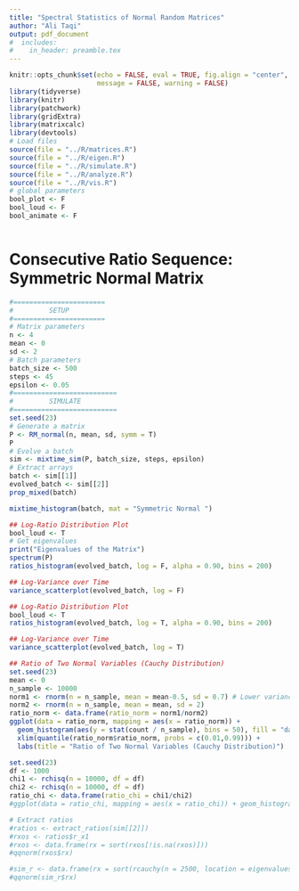 ```yaml
---
title: "Spectral Statistics of Normal Random Matrices"
author: "Ali Taqi"
output: pdf_document
#  includes: 
#    in_header: preamble.tex
---
```


```r
knitr::opts_chunk$set(echo = FALSE, eval = TRUE, fig.align = "center", 
                      message = FALSE, warning = FALSE)
library(tidyverse)
library(knitr)
library(patchwork)
library(gridExtra)
library(matrixcalc)
library(devtools)
# Load files
source(file = "../R/matrices.R")
source(file = "../R/eigen.R")
source(file = "../R/simulate.R")
source(file = "../R/analyze.R")
source(file = "../R/vis.R")
# global parameters
bool_plot <- F
bool_loud <- F
bool_animate <- F
```

```r

```


# Consecutive Ratio Sequence: Symmetric Normal Matrix

```r
#=======================
#         SETUP 
#=======================
# Matrix parameters
n <- 4
mean <- 0
sd <- 2
# Batch parameters
batch_size <- 500
steps <- 45
epsilon <- 0.05
#==========================
#         SIMULATE 
#==========================
set.seed(23)
# Generate a matrix
P <- RM_normal(n, mean, sd, symm = T)
P
# Evolve a batch
sim <- mixtime_sim(P, batch_size, steps, epsilon)
# Extract arrays
batch <- sim[[1]]
evolved_batch <- sim[[2]]
prop_mixed(batch)
```

\medskip
\medskip
\medskip

```r
mixtime_histogram(batch, mat = "Symmetric Normal ")
```

\newpage

```r
## Log-Ratio Distribution Plot
bool_loud <- T
# Get eigenvalues
print("Eigenvalues of the Matrix")
spectrum(P)
ratios_histogram(evolved_batch, log = F, alpha = 0.90, bins = 200)
```

```r
## Log-Variance over Time
variance_scatterplot(evolved_batch, log = F)
```

\newpage

```r
## Log-Ratio Distribution Plot
bool_loud <- T
ratios_histogram(evolved_batch, log = T, alpha = 0.90, bins = 200)
```

```r
## Log-Variance over Time
variance_scatterplot(evolved_batch, log = T)
```

\newpage

```r
## Ratio of Two Normal Variables (Cauchy Distribution)
set.seed(23)
mean <- 0
n_sample <- 10000
norm1 <- rnorm(n = n_sample, mean = mean-0.5, sd = 0.7) # Lower variance
norm2 <- rnorm(n = n_sample, mean = mean, sd = 2)
ratio_norm <- data.frame(ratio_norm = norm1/norm2)
ggplot(data = ratio_norm, mapping = aes(x = ratio_norm)) + 
  geom_histogram(aes(y = stat(count / n_sample), bins = 50), fill = "darkorchid2") +
  xlim(quantile(ratio_norm$ratio_norm, probs = c(0.01,0.99))) +
  labs(title = "Ratio of Two Normal Variables (Cauchy Distribution)")
```

```r
set.seed(23)
df <- 1000
chi1 <- rchisq(n = 10000, df = df)
chi2 <- rchisq(n = 10000, df = df)
ratio_chi <- data.frame(ratio_chi = chi1/chi2)
#ggplot(data = ratio_chi, mapping = aes(x = ratio_chi)) + geom_histogram(bins = 100)
```

```r
# Extract ratios
#ratios <- extract_ratios(sim[[2]])
#rxos <- ratios$r_x1
#rxos <- data.frame(rx = sort(rxos[!is.na(rxos)]))
#qqnorm(rxos$rx)
```

```r
#sim_r <- data.frame(rx = sort(rcauchy(n = 2500, location = eigenvalues[1], scale = 2)))
#qqnorm(sim_r$rx)
```




